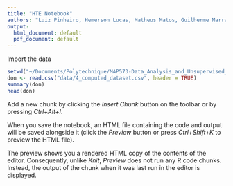 ```yaml
---
title: "HTE Notebook"
authors: "Luiz Pinheiro, Hemerson Lucas, Matheus Matos, Guilherme Marra, João do IME"
output:
  html_document: default
  pdf_document: default
---
```


Import the data

```r
setwd("~/Documents/Polytechnique/MAP573-Data_Analysis_and_Unsupervised_Learning/Project/HTE")
don <- read.csv("data/4_computed_dataset.csv", header = TRUE)
summary(don)
head(don)
```

Add a new chunk by clicking the *Insert Chunk* button on the toolbar or by pressing *Ctrl+Alt+I*.

When you save the notebook, an HTML file containing the code and output will be saved alongside it (click the *Preview* button or press *Ctrl+Shift+K* to preview the HTML file).

The preview shows you a rendered HTML copy of the contents of the editor. Consequently, unlike *Knit*, *Preview* does not run any R code chunks. Instead, the output of the chunk when it was last run in the editor is displayed.
